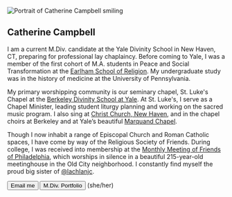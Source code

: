 

<Image
  alt="Portrait of Catherine Campbell smiling"
  src={portraitImg}
  layout="responsive"
  placeholder="blur"
  priority
/>

<article>

# Catherine Campbell

I am a current M.Div. candidate at the Yale Divinity School in New Haven, CT, preparing for professional lay chaplaincy. Before coming to Yale, I was a member of the first cohort of M.A. students in Peace and Social Transformation at the [Earlham School of Religion](https://esr.earlham.edu). My undergraduate study was in the history of medicine at the University of Pennsylvania.

My primary worshipping community is our seminary chapel, St. Luke's Chapel at the [Berkeley Divinity School at Yale](http://berkeleydivinity.yale.edu/). At St. Luke's, I serve as a Chapel Minister, leading student liturgy planning and working on the sacred music program. I also sing at [Christ Church, New Haven](https://christchurchnh.org/), and in the chapel choirs at Berkeley and at Yale’s beautiful [Marquand Chapel](https://www.youtube.com/user/yaleismtv).

Though I now inhabit a range of Episcopal Church and Roman Catholic spaces, I have come by way of the Religious Society of Friends. During college, I was received into membership at the [Monthly Meeting of Friends of Philadelphia](https://www.fgcquaker.org/cloud/monthly-meeting-friends-philadelphia-arch-street-quakers), which worships in silence in a beautiful 215-year-old meetinghouse in the Old City neighborhood. I constantly find myself the proud big sister of [@lachlanjc](https://lachlanjc.com).
  

<Actions>
  <Button as="a" variant="muted" href="mailto:catherine.campbell617@gmail.com">
    <Mail />
    Email me
  </Button>
  
  <Button as="a" variant="muted" href="https://campuspress.yale.edu/catherinecampbell/">
    M.Div. Portfolio
  </Button>
  (she/her)
</Actions>

</article>
